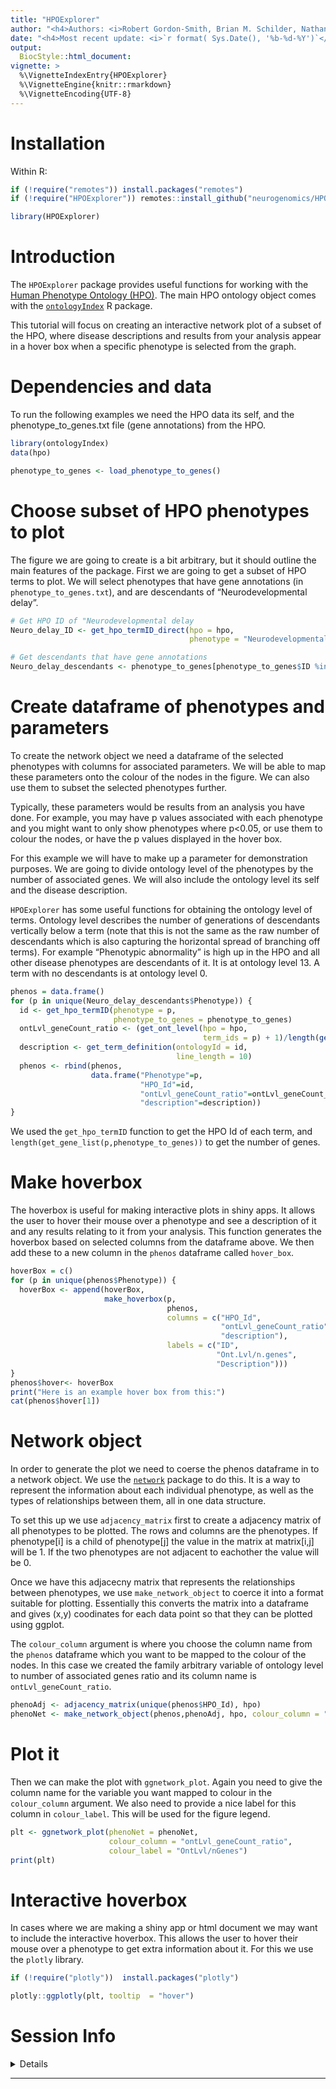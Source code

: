 ```yaml
---
title: "HPOExplorer"
author: "<h4>Authors: <i>Robert Gordon-Smith, Brian M. Schilder, Nathan G .Skene</i></h4>" 
date: "<h4>Most recent update: <i>`r format( Sys.Date(), '%b-%d-%Y')`</i></h4>"
output:
  BiocStyle::html_document:
vignette: >
  %\VignetteIndexEntry{HPOExplorer}
  %\VignetteEngine{knitr::rmarkdown}
  %\VignetteEncoding{UTF-8}
---
```


# Installation 

Within R: 

```r
if (!require("remotes")) install.packages("remotes")
if (!require("HPOExplorer")) remotes::install_github("neurogenomics/HPOExplorer")
```

```r
library(HPOExplorer)
```

# Introduction 

The `HPOExplorer` package provides useful functions for working with 
the [Human Phenotype Ontology (HPO)](https://hpo.jax.org/app/). 
The main HPO ontology object comes with the [`ontologyIndex`](https://CRAN.R-project.org/package=ontologyIndex) R package.

This tutorial will focus on creating an interactive network plot of 
a subset of the HPO, where disease descriptions and results from your
analysis appear in a hover box when a specific phenotype is
selected from the graph. 

# Dependencies and data 

To run the following examples we need the HPO data its self, 
and the phenotype_to_genes.txt file (gene annotations) from the HPO.

```r
library(ontologyIndex)
data(hpo)

phenotype_to_genes <- load_phenotype_to_genes()
```

# Choose subset of HPO phenotypes to plot

The figure we are going to create is a bit arbitrary, 
but it should outline the main features of the package. 
First we are going to get a subset of HPO terms to plot. 
We will select phenotypes that have gene annotations 
(in `phenotype_to_genes.txt`), and are descendants of
"Neurodevelopmental delay". 

```r
# Get HPO ID of "Neurodevelopmental delay
Neuro_delay_ID <- get_hpo_termID_direct(hpo = hpo,
                                        phenotype = "Neurodevelopmental delay")

# Get descendants that have gene annotations
Neuro_delay_descendants <- phenotype_to_genes[phenotype_to_genes$ID %in% get_descendants(hpo,Neuro_delay_ID),]
```

# Create dataframe of phenotypes and parameters

To create the network object we need a dataframe of the selected phenotypes with columns for associated parameters. We will be able to map these parameters onto the colour of the nodes in the figure. We can also use them to subset the selected phenotypes further. 

Typically, these parameters would be results from an analysis you have done. For example, you may have p values associated with each phenotype and you might want to only show phenotypes where p<0.05, or use them to colour the nodes, or have the p values displayed in the hover box. 

For this example we will have to make up a parameter for demonstration purposes. We are going to divide ontology level of the phenotypes by the number of associated genes. We will also include the ontology level its self and the disease description.

`HPOExplorer` has some useful functions for obtaining the ontology level of terms. Ontology level describes the number of generations of descendants vertically below a term (note that this is not the same as the raw number of descendants which is also capturing the horizontal spread of branching off terms). For example "Phenotypic abnormality" is high up in the HPO and all other disease phenotypes are descendants of it. It is at ontology level 13. A term with no descendants is at ontology level 0. 

```r
phenos = data.frame()
for (p in unique(Neuro_delay_descendants$Phenotype)) {
  id <- get_hpo_termID(phenotype = p, 
                       phenotype_to_genes = phenotype_to_genes)
  ontLvl_geneCount_ratio <- (get_ont_level(hpo = hpo,
                                           term_ids = p) + 1)/length(get_gene_list(p,phenotype_to_genes))
  description <- get_term_definition(ontologyId = id, 
                                     line_length = 10)
  phenos <- rbind(phenos,
                  data.frame("Phenotype"=p,
                             "HPO_Id"=id,
                             "ontLvl_geneCount_ratio"=ontLvl_geneCount_ratio,
                             "description"=description))
}
```

We used the `get_hpo_termID` function to get the HPO Id of each term, and `length(get_gene_list(p,phenotype_to_genes))` to get the number of genes. 

# Make hoverbox
The hoverbox is useful for making interactive plots in shiny apps. It allows the user to hover their mouse over a phenotype and see a description of it and any results relating to it from your analysis. This function generates the hoverbox based on selected columns from the dataframe above. We then add these to a new column in the `phenos` dataframe called `hover_box`. 

```r
hoverBox = c()
for (p in unique(phenos$Phenotype)) {
  hoverBox <- append(hoverBox, 
                     make_hoverbox(p,
                                   phenos,
                                   columns = c("HPO_Id",
                                               "ontLvl_geneCount_ratio",
                                               "description"),
                                   labels = c("ID",
                                              "Ont.Lvl/n.genes",
                                              "Description")))
}
phenos$hover<- hoverBox
print("Here is an example hover box from this:")
cat(phenos$hover[1])
```

# Network object

In order to generate the plot we need to coerse the phenos dataframe in to a network object. We use the [`network`](https://CRAN.R-project.org/package=network) package to do this. It is a way to represent the information about each individual phenotype, as well as the types of relationships between them, all in one data structure. 

To set this up we use `adjacency_matrix` first to create a adjacency matrix of all phenotypes to be plotted. The rows and columns are the phenotypes. If phenotype[i] is a child of phenotype[j] the value in the matrix at matrix[i,j] will be 1. If the two phenotypes are not adjacent to eachother the value will be 0.

Once we have this adjacecny matrix that represents the relationships between phenotypes, we use `make_network_object` to coerce it into a format suitable for plotting. Essentially this converts the matrix into a dataframe and gives (x,y) coodinates for each data point so that they can be plotted using ggplot. 

The `colour_column` argument is where you choose the column name from the `phenos` dataframe which you want to be mapped to the colour of the nodes. In this case we created the family arbitrary variable of ontology level to number of associated genes ratio and its column name is `ontLvl_geneCount_ratio`. 

```r
phenoAdj <- adjacency_matrix(unique(phenos$HPO_Id), hpo)
phenoNet <- make_network_object(phenos,phenoAdj, hpo, colour_column = "ontLvl_geneCount_ratio")
```

# Plot it
Then we can make the plot with `ggnetwork_plot`. Again you need to give the column name for the variable you want mapped to colour in the `colour_column` argument. We also need to provide a nice label for this column in `colour_label`. This will be used for the figure legend. 

```r
plt <- ggnetwork_plot(phenoNet = phenoNet, 
                      colour_column = "ontLvl_geneCount_ratio", 
                      colour_label = "OntLvl/nGenes")
print(plt)
```


# Interactive hoverbox

In cases where we are making a shiny app or html document we may want to include the interactive hoverbox. This allows the user to hover their mouse over a phenotype to get extra information about it. For this we use the `plotly` library. 

```r
if (!require("plotly"))  install.packages("plotly")

plotly::ggplotly(plt, tooltip  = "hover")
```


# Session Info 

<details> 

```r
utils::sessionInfo()
```

</details>  
<hr>

